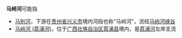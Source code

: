 '''马岭河'''可能指
*[[马别河|马别河]]，下游在[[贵州省|贵州省]][[兴义市|兴义市]]境内河段也称“马岭河”，流经[[马岭河峡谷|马岭河峡谷]]
*[[马岭河_(荔浦河)|马岭河 (荔浦河)]]，位于[[广西壮族自治区|广西壮族自治区]][[荔浦县|荔浦县]]境内，是[[荔浦河|荔浦河]]左岸支流

{{Disambig|M|cat=三字中国地名消歧义}}